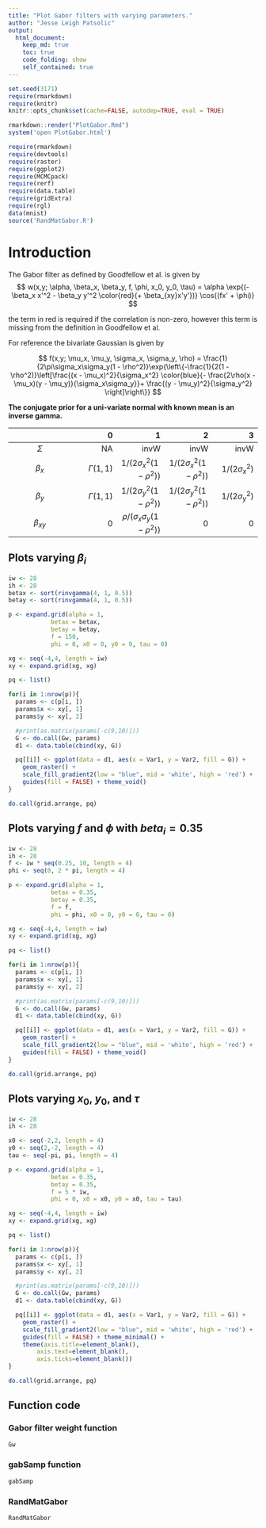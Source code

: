 ```yaml
---
title: "Plot Gabor filters with varying parameters."
author: "Jesse Leigh Patsolic"
output: 
  html_document:
    keep_md: true
    toc: true
    code_folding: show
    self_contained: true
---
```


<!--
### ### INITIAL COMMENTS HERE ###
###
### Jesse Leigh Patsolic 
### 2018 <jpatsolic@jhu.edu>
### S.D.G 
#
-->

```r
set.seed(3171)
require(rmarkdown)
require(knitr)
knitr::opts_chunk$set(cache=FALSE, autodep=TRUE, eval = TRUE)

rmarkdown::render("PlotGabor.Rmd")
system('open PlotGabor.html')
```

<style type="text/css">
.table {
    width: 40%;
}
tr:hover {background-color:#f5f5f5;}
</style>

```r
require(rmarkdown)
require(devtools)
require(raster)
require(ggplot2)
require(MCMCpack)
require(rerf)
require(data.table)
require(gridExtra)
require(rgl)
data(mnist)
source('RandMatGabor.R')
```

# Introduction 

The Gabor filter as defined by Goodfellow et al. is given by 
$$ w(x,y; \alpha, \beta_x, \beta_y, f, \phi, x_0, y_0, \tau) = \alpha
\exp{(- \beta_x x'^2 - \beta_y y'^2 \color{red}{+ \beta_{xy}x'y'})} \cos{(fx' + \phi)} $$

the term in red is required if the correlation is non-zero, however
this term is missing from the definition in Goodfellow et al.

For reference the bivariate Gaussian is given by 

$$ f(x,y; \mu_x, \mu_y, \sigma_x, \sigma_y, \rho) = \frac{1}{2\pi\sigma_x\sigma_y(1 - \rho^2)}\exp{\left\{-\frac{1}{2(1 - \rho^2)}\left[\frac{(x - \mu_x)^2}{\sigma_x^2} \color{blue}{- \frac{2\rho(x - \mu_x)(y - \mu_y)}{\sigma_x\sigma_y}}+ \frac{(y - \mu_y)^2}{\sigma_y^2} \right]\right\}} $$

**The conjugate prior for a uni-variate normal with known mean is an inverse gamma.**



| |  0|  1|  2|  3|
|:--:|--:|--:|--:|--:|
|$\Sigma$    | NA           |  invW|  invW|  invW|
|$\beta_x$   | $\Gamma(1,1)$|  $1/(2\sigma_x^2(1-\rho^2))$| $1/(2\sigma_x^2(1-\rho^2))$|$1/(2\sigma_x^2)$|
|$\beta_y$   | $\Gamma(1,1)$|  $1/(2\sigma_y^2(1-\rho^2))$| $1/(2\sigma_y^2(1-\rho^2))$|$1/(2\sigma_y^2)$|
|$\beta_{xy}$ | 0            |  $\rho/(\sigma_x\sigma_y(1-\rho^2))$|  0|  0|


## Plots varying $\beta_i$

```r
iw <- 28
ih <- 28
betax <- sort(rinvgamma(4, 1, 0.5))
betay <- sort(rinvgamma(4, 1, 0.5))

p <- expand.grid(alpha = 1, 
            betax = betax, 
            betay = betay, 
            f = 150, 
            phi = 0, x0 = 0, y0 = 0, tau = 0)

xg <- seq(-4,4, length = iw)
xy <- expand.grid(xg, xg)

pq <- list()

for(i in 1:nrow(p)){
  params <- c(p[i, ])
  params$x <- xy[, 1]
  params$y <- xy[, 2]

  #print(as.matrix(params[-c(9,10)]))
  G <- do.call(Gw, params)
  d1 <- data.table(cbind(xy, G))

  pq[[i]] <- ggplot(data = d1, aes(x = Var1, y = Var2, fill = G)) + 
    geom_raster() + 
    scale_fill_gradient2(low = "blue", mid = 'white', high = 'red') + 
    guides(fill = FALSE) + theme_void()
}

do.call(grid.arrange, pq)
```

## Plots varying $f$ and $\phi$ with $beta_i = 0.35$


```r
iw <- 28
ih <- 28
f <- iw * seq(0.25, 10, length = 4)
phi <- seq(0, 2 * pi, length = 4)

p <- expand.grid(alpha = 1, 
            betax = 0.35, 
            betay = 0.35, 
            f = f, 
            phi = phi, x0 = 0, y0 = 0, tau = 0)

xg <- seq(-4,4, length = iw)
xy <- expand.grid(xg, xg)

pq <- list()

for(i in 1:nrow(p)){
  params <- c(p[i, ])
  params$x <- xy[, 1]
  params$y <- xy[, 2]

  #print(as.matrix(params[-c(9,10)]))
  G <- do.call(Gw, params)
  d1 <- data.table(cbind(xy, G))

  pq[[i]] <- ggplot(data = d1, aes(x = Var1, y = Var2, fill = G)) + 
    geom_raster() + 
    scale_fill_gradient2(low = "blue", mid = 'white', high = 'red') + 
    guides(fill = FALSE) + theme_void()
}

do.call(grid.arrange, pq)
```

## Plots varying $x_0$, $y_0$, and $\tau$

```r
iw <- 28
ih <- 28

x0 <- seq(-2,2, length = 4)
y0 <- seq(2,-2, length = 4)
tau <- seq(-pi, pi, length = 4)

p <- expand.grid(alpha = 1, 
            betax = 0.35, 
            betay = 0.35, 
            f = 5 * iw, 
            phi = 0, x0 = x0, y0 = x0, tau = tau)

xg <- seq(-4,4, length = iw)
xy <- expand.grid(xg, xg)

pq <- list()

for(i in 1:nrow(p)){
  params <- c(p[i, ])
  params$x <- xy[, 1]
  params$y <- xy[, 2]

  #print(as.matrix(params[-c(9,10)]))
  G <- do.call(Gw, params)
  d1 <- data.table(cbind(xy, G))

  pq[[i]] <- ggplot(data = d1, aes(x = Var1, y = Var2, fill = G)) + 
    geom_raster() + 
    scale_fill_gradient2(low = "blue", mid = 'white', high = 'red') + 
    guides(fill = FALSE) + theme_minimal() + 
    theme(axis.title=element_blank(),
        axis.text=element_blank(),
        axis.ticks=element_blank())
}

do.call(grid.arrange, pq)
```



## Function code

### Gabor filter weight function

```r
Gw
```

### gabSamp function

```r
gabSamp
```


### RandMatGabor 
```r
RandMatGabor
```












<!--
#   Time:
##  Working status:
### Comments:
####Soli Deo Gloria
--> 

